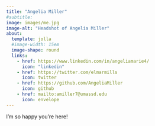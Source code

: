 ```yaml
---
title: "Angelia Miller"
#subtitle: 
image: images/me.jpg
image-alt: "Headshot of Angelia Miller"
about: 
  template: jolla
  #image-width: 15em
  image-shape: round
  links: 
    - href: https://www.linkedin.com/in/angeliamarie4/
      icon: "linkedin"
    - href: https://twitter.com/elmarmills
      icon: twitter
    - href: https://github.com/AngeliaMiller
      icon: github
    - href: mailto:amiller7@umassd.edu
      icon: envelope
---
```



I'm so happy you're here! 


